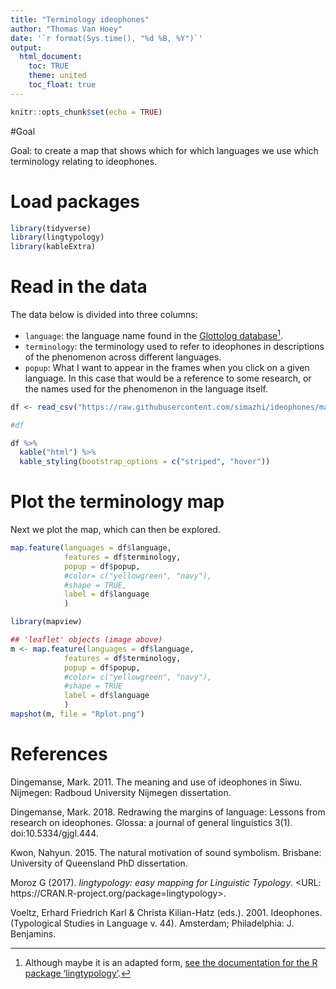 ```yaml
---
title: "Terminology ideophones"
author: "Thomas Van Hoey"
date: '`r format(Sys.time(), "%d %B, %Y")`'
output: 
  html_document:
    toc: TRUE
    theme: united
    toc_float: true
---
```


```r
knitr::opts_chunk$set(echo = TRUE)

```

#Goal

Goal: to create a map that shows which for which languages we use which terminology relating to ideophones.

# Load packages
```r
library(tidyverse)
library(lingtypology)
library(kableExtra)
```


# Read in the data

The data below is divided into three columns:

* `language`: the language name found in the [Glottolog database](http://glottolog.org/)^[Although maybe it is an adapted form, [see the documentation for the R package 'lingtypology'](https://ropensci.github.io/lingtypology/lingtypology_glottolog_functions.html).].
* `terminology`: the terminology used to refer to ideophones in descriptions of the phenomenon across different languages.
* `popup`: What I want to appear in the frames when you click on a given language. In this case that would be a reference to some research, or the names used for the phenomenon in the language itself.

```r
df <- read_csv("https://raw.githubusercontent.com/simazhi/ideophones/master/terminology_map.csv")

#df

df %>%
  kable("html") %>%
  kable_styling(bootstrap_options = c("striped", "hover"))
```


# Plot the terminology map

Next we plot the map, which can then be explored.

```r
map.feature(languages = df$language,
            features = df$terminology,
            popup = df$popup,
            #color= c("yellowgreen", "navy"),
            #shape = TRUE,
            label = df$language
            )

```


```r
library(mapview)

## 'leaflet' objects (image above)
m <- map.feature(languages = df$language,
            features = df$terminology,
            popup = df$popup,
            #color= c("yellowgreen", "navy"),
            #shape = TRUE
            label = df$language
            )
mapshot(m, file = "Rplot.png")

```




# References

Dingemanse, Mark. 2011. The meaning and use of ideophones in Siwu. Nijmegen: Radboud University Nijmegen dissertation.

Dingemanse, Mark. 2018. Redrawing the margins of language: Lessons from research on ideophones. Glossa: a journal of general linguistics 3(1). doi:10.5334/gjgl.444.

Kwon, Nahyun. 2015. The natural motivation of sound symbolism. Brisbane: University of Queensland PhD dissertation.

Moroz G (2017). _lingtypology: easy mapping for Linguistic Typology_. <URL: https://CRAN.R-project.org/package=lingtypology>.

Voeltz, Erhard Friedrich Karl & Christa Kilian-Hatz (eds.). 2001. Ideophones. (Typological Studies in Language v. 44). Amsterdam; Philadelphia: J. Benjamins.

